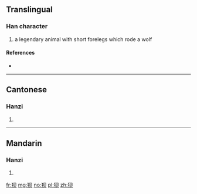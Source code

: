 {{also|狽}}
==Translingual==

===Han character===
{{Han char|rn=94|rad=犬|as=04|sn=7|four=|canj=KHBO}}

# a legendary animal with short forelegs which rode a wolf

====References====
* {{Han ref|kx=0708.021|hdz=21336.060|uh=72C8|ud=29384}}

----

==Cantonese==

===Hanzi===
{{yue-hanzi|jyut=|y=bui3|tra=狽}}

# {{defn|lang=yue|sort=犬04}}

----

==Mandarin==

===Hanzi===
{{cmn-hanzi|tra=狽|pin=[[bèi]] ([[bei4]])|wg=pei<sup>4</sup>}}

# {{defn|lang=cmn|sort=犬04}}

[[fr:狈]]
[[mg:狈]]
[[no:狈]]
[[pl:狈]]
[[zh:狈]]